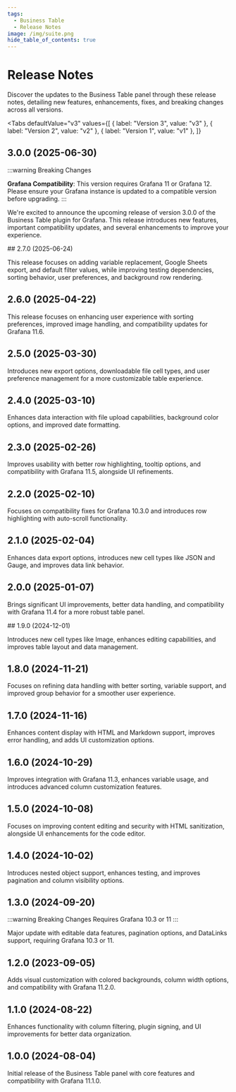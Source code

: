 ```yaml
---
tags:
  - Business Table
  - Release Notes
image: /img/suite.png
hide_table_of_contents: true
---
```



# Release Notes

Discover the updates to the Business Table panel through these release notes, detailing new features, enhancements, fixes, and breaking changes across all versions.

<Tabs
  defaultValue="v3"
  values={[
    { label: "Version 3", value: "v3" },
    { label: "Version 2", value: "v2" },
    { label: "Version 1", value: "v1" },
  ]}
>
  <TabItem value="v3">

## 3.0.0 (2025-06-30)

:::warning Breaking Changes

**Grafana Compatibility**: This version requires Grafana 11 or Grafana 12. Please ensure your Grafana instance is updated to a compatible version before upgrading.
:::

We're excited to announce the upcoming release of version 3.0.0 of the Business Table plugin for Grafana. This release introduces new features, important compatibility updates, and several enhancements to improve your experience.

</TabItem>

  <TabItem value="v2">
## 2.7.0 (2025-06-24)

This release focuses on adding variable replacement, Google Sheets export, and default filter values, while improving testing dependencies, sorting behavior, user preferences, and background row rendering.

## 2.6.0 (2025-04-22)

This release focuses on enhancing user experience with sorting preferences, improved image handling, and compatibility updates for Grafana 11.6.

## 2.5.0 (2025-03-30)

Introduces new export options, downloadable file cell types, and user preference management for a more customizable table experience.

## 2.4.0 (2025-03-10)

Enhances data interaction with file upload capabilities, background color options, and improved date formatting.

## 2.3.0 (2025-02-26)

Improves usability with better row highlighting, tooltip options, and compatibility with Grafana 11.5, alongside UI refinements.

## 2.2.0 (2025-02-10)

Focuses on compatibility fixes for Grafana 10.3.0 and introduces row highlighting with auto-scroll functionality.

## 2.1.0 (2025-02-04)

Enhances data export options, introduces new cell types like JSON and Gauge, and improves data link behavior.

## 2.0.0 (2025-01-07)

Brings significant UI improvements, better data handling, and compatibility with Grafana 11.4 for a more robust table panel.

  </TabItem>
  <TabItem value="v1">
## 1.9.0 (2024-12-01)

Introduces new cell types like Image, enhances editing capabilities, and improves table layout and data management.

<BlogPost id="business-table-1.9.0" />

## 1.8.0 (2024-11-21)

Focuses on refining data handling with better sorting, variable support, and improved group behavior for a smoother user experience.

## 1.7.0 (2024-11-16)

Enhances content display with HTML and Markdown support, improves error handling, and adds UI customization options.

## 1.6.0 (2024-10-29)

Improves integration with Grafana 11.3, enhances variable usage, and introduces advanced column customization features.

## 1.5.0 (2024-10-08)

Focuses on improving content editing and security with HTML sanitization, alongside UI enhancements for the code editor.

<BlogPost id="business-table-1.5.0" />

## 1.4.0 (2024-10-02)

Introduces nested object support, enhances testing, and improves pagination and column visibility options.

## 1.3.0 (2024-09-20)

:::warning Breaking Changes
Requires Grafana 10.3 or 11
:::

Major update with editable data features, pagination options, and DataLinks support, requiring Grafana 10.3 or 11.

<BlogPost id="business-table-1.3.0" />

## 1.2.0 (2023-09-05)

Adds visual customization with colored backgrounds, column width options, and compatibility with Grafana 11.2.0.

<BlogPost id="business-table-1.2.0" />

## 1.1.0 (2024-08-22)

Enhances functionality with column filtering, plugin signing, and UI improvements for better data organization.

## 1.0.0 (2024-08-04)

Initial release of the Business Table panel with core features and compatibility with Grafana 11.1.0.

  </TabItem>
</Tabs>
